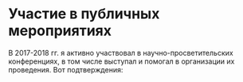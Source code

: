 
# Участие в публичных мероприятиях

В 2017-2018 гг. я активно участвовал в научно-просветительских конференциях, в том числе выступал и помогал в организации их проведения. Вот подтверждения:

